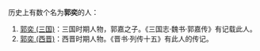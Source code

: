 历史上有数个名为'''郭奕'''的人：
# [[郭奕_(三国)|郭奕 (三国)]]：三国时期人物，郭嘉之子。《三国志·魏书·郭嘉传》有记载此人。
# [[郭奕_(西晋)|郭奕 (西晋)]]：西晋时期人物。《晋书·列传十五》有此人的传记。

{{disambig|Y奕|Cat=二字郭姓人名消歧义}}